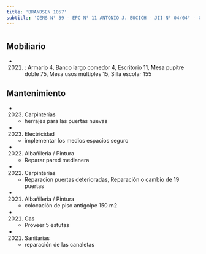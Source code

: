 ```yaml
---
title: 'BRANDSEN 1057'
subtitle: 'CENS N° 39 - EPC N° 11 ANTONIO J. BUCICH - JII N° 04/04° - CAIYJ LA BOCA'
---
```


#


## Mobiliario

*  (2021) : Armario 4, Banco largo comedor 4, Escritorio 11, Mesa pupitre doble 75, Mesa usos múltiples 15, Silla escolar 155 





## Mantenimiento

*  (2023) Carpinterías 
    + herrajes para las puertas nuevas

*  (2023) Electricidad 
    + implementar los medios espacios seguro

*  (2022) Albañileria / Pintura 
    + Reparar pared medianera

*  (2022) Carpinterías 
    + Reparacion puertas deterioradas, Reparación o cambio de 19 puertas

*  (2021) Albañileria / Pintura 
    + colocación  de piso antigolpe 150 m2

*  (2021) Gas 
    + Proveer 5 estufas

*  (2021) Sanitarias 
    + reparación de las canaletas



